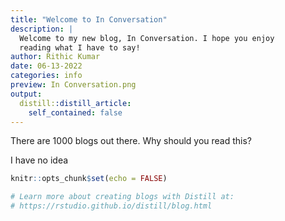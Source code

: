 ```yaml
---
title: "Welcome to In Conversation"
description: |
  Welcome to my new blog, In Conversation. I hope you enjoy 
  reading what I have to say!
author: Rithic Kumar
date: 06-13-2022
categories: info
preview: In Conversation.png
output:
  distill::distill_article:
    self_contained: false
---
```


There are 1000 blogs out there. Why should you read this?

I have no idea

```r
knitr::opts_chunk$set(echo = FALSE)

# Learn more about creating blogs with Distill at:
# https://rstudio.github.io/distill/blog.html

```



